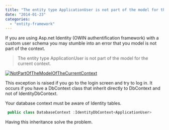 ```yaml
---
title: "The entity type ApplicationUser is not part of the model for the current context."
date: "2014-01-23"
categories: 
  - "entity-framework"
---
```


If you are using Asp.net Identity (OWIN authentification framework) with a custom user schema you may stumble into an error that you model is not part of the context.

> The entity type ApplicationUser is not part of the model for the current context.

[![NotPartOfTheModelOfTheCurrentContext](http://patrickdesjardins.com/blog/wp-content/uploads/2013/12/NotPartOfTheModelOfTheCurrentContext-400x286.png)](http://patrickdesjardins.com/blog/the-entity-type-applicationuser-is-not-part-of-the-model-for-the-current-context/notpartofthemodelofthecurrentcontext)

This exception is raised if you go to the login screen and try to log in. It occurs if you have a DbContext class that inherit directly to DbContext and not of IdentityDbContext.

Your database context must be aware of Identity tables.


```csharp
 public class DatabaseContext :IdentityDbContext<ApplicationUser> 
```

Having this inheritance solve the problem.
